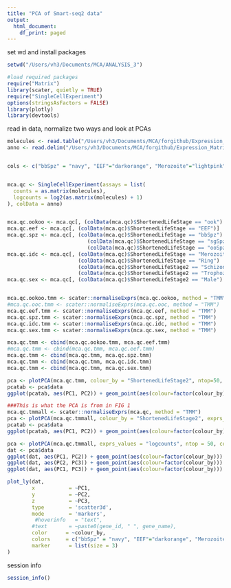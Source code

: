 ```yaml
---
title: "PCA of Smart-seq2 data"
output:
  html_document:
    df_print: paged
---
```


set wd and install packages
```r
setwd("/Users/vh3/Documents/MCA/ANALYSIS_3")

#load required packages
require("Matrix")
library(scater, quietly = TRUE)
require("SingleCellExperiment")
options(stringsAsFactors = FALSE)
library(plotly)
library(devtools)
```

read in data, normalize two ways and look at PCAs
```r
molecules <- read.table("/Users/vh3/Documents/MCA/forgithub/Expression_Matrices/Smartseq2/SS2_counts.csv", header = TRUE, sep = ",", row.names=1, stringsAsFactors = TRUE)
anno <- read.delim("/Users/vh3/Documents/MCA/forgithub/Expression_Matrices/Smartseq2/SS2_pheno.csv", header = TRUE, sep = ",")


cols <- c("bbSpz" = "navy", "EEF"="darkorange", "Merozoite"="lightpink", "oocyst"="steelblue", "ook" = "turquoise4", "ooSpz" = "lightskyblue", "Ring"="hotpink", "sgSpz"= "royalblue", "Schizont" = "violetred", "Male"="purple", "Female"="purple4", "ookoo" = "mediumturquoise", "Trophozoite"="violet")


mca.qc <- SingleCellExperiment(assays = list(
  counts = as.matrix(molecules),
  logcounts = log2(as.matrix(molecules) + 1)
), colData = anno)


mca.qc.ookoo <- mca.qc[, (colData(mca.qc)$ShortenedLifeStage == "ook") | (colData(mca.qc)$ShortenedLifeStage == "ookoo") | (colData(mca.qc)$ShortenedLifeStage == "oocyst")]
mca.qc.eef <- mca.qc[, (colData(mca.qc)$ShortenedLifeStage == "EEF")]
mca.qc.spz <- mca.qc[, (colData(mca.qc)$ShortenedLifeStage == "bbSpz") | 
                          (colData(mca.qc)$ShortenedLifeStage == "sgSpz") |
                          (colData(mca.qc)$ShortenedLifeStage == "ooSpz")]
mca.qc.idc <- mca.qc[, (colData(mca.qc)$ShortenedLifeStage == "Merozoite") | 
                       (colData(mca.qc)$ShortenedLifeStage == "Ring") |
                       (colData(mca.qc)$ShortenedLifeStage2 == "Schizont") | 
                       (colData(mca.qc)$ShortenedLifeStage2 == "Trophozoite")]
mca.qc.sex <- mca.qc[, (colData(mca.qc)$ShortenedLifeStage2 == "Male") | (colData(mca.qc)$ShortenedLifeStage2 == "Female")]


mca.qc.ookoo.tmm <- scater::normaliseExprs(mca.qc.ookoo, method = "TMM")
#mca.qc.ooc.tmm <- scater::normaliseExprs(mca.qc.ooc, method = "TMM")
mca.qc.eef.tmm <- scater::normaliseExprs(mca.qc.eef, method = "TMM")
mca.qc.spz.tmm <- scater::normaliseExprs(mca.qc.spz, method = "TMM")
mca.qc.idc.tmm <- scater::normaliseExprs(mca.qc.idc, method = "TMM")
mca.qc.sex.tmm <- scater::normaliseExprs(mca.qc.sex, method = "TMM")

mca.qc.tmm <- cbind(mca.qc.ookoo.tmm, mca.qc.eef.tmm)
#mca.qc.tmm <- cbind(mca.qc.tmm, mca.qc.eef.tmm)
mca.qc.tmm <- cbind(mca.qc.tmm, mca.qc.spz.tmm)
mca.qc.tmm <- cbind(mca.qc.tmm, mca.qc.idc.tmm)
mca.qc.tmm <- cbind(mca.qc.tmm, mca.qc.sex.tmm)

pca <- plotPCA(mca.qc.tmm, colour_by = "ShortenedLifeStage2", ntop=50, exprs_values="logcounts")
pcatab <- pca$data
ggplot(pcatab, aes(PC1, PC2)) + geom_point(aes(colour=factor(colour_by))) + scale_color_manual(values = cols) + theme_classic()

###This is what the PCA is from in FIG 1
mca.qc.tmmall <- scater::normaliseExprs(mca.qc, method = "TMM")
pca <- plotPCA(mca.qc.tmmall, colour_by = "ShortenedLifeStage2", exprs_values = "logcounts", ntop = 50)
pcatab <- pca$data
ggplot(pcatab, aes(PC1, PC2)) + geom_point(aes(colour=factor(colour_by))) + scale_color_manual(values = cols) + theme_classic()

pca <- plotPCA(mca.qc.tmmall, exprs_values = "logcounts", ntop = 50, colour_by = "ShortenedLifeStage2", ncomp=3)
dat <- pca$data
ggplot(dat, aes(PC1, PC2)) + geom_point(aes(colour=factor(colour_by))) + scale_color_manual(values = cols) + theme_classic()
ggplot(dat, aes(PC2, PC3)) + geom_point(aes(colour=factor(colour_by))) + scale_color_manual(values = cols) + theme_classic()
ggplot(dat, aes(PC1, PC3)) + geom_point(aes(colour=factor(colour_by))) + scale_color_manual(values = cols) + theme_classic()

plot_ly(dat, 
        x           = ~PC1, 
        y           = ~PC2, 
        z           = ~PC3,
        type        = 'scatter3d', 
        mode        = 'markers',
         #hoverinfo   = "text",
        #text       = ~paste0(gene_id, " ", gene_name),
        color      = ~colour_by,
        colors     = c("bbSpz" = "navy", "EEF"="darkorange", "Merozoite"="lightpink", "oocyst"="steelblue", "ook" = "turquoise4", "ooSpz" = "lightskyblue", "Ring"="hotpink", "sgSpz"= "royalblue", "Schizont" = "violetred", "Male"="purple", "Female"="purple4", "ookoo" = "mediumturquoise", "Trophozoite"="violet"),
        marker      = list(size = 3)
)

```

session info

```r
session_info()
```

